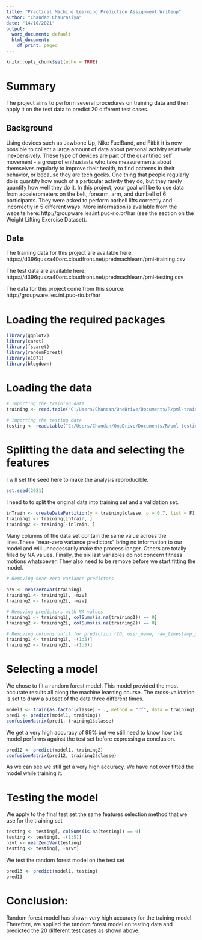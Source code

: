 ---
title: "Practical Machine Learning Prediction Assignment Writeup"
author: "Chandan Chaurasiya"
date: "14/10/2021"
output:
  word_document: default
  html_document:
    df_print: paged
---

```{r setup, include=FALSE, warning=FALSE}
knitr::opts_chunk$set(echo = TRUE)
```

# Summary
The project aims to perform several procedures on training data and then apply it on the test data to predict 20 different test cases.

## Background
Using devices such as Jawbone Up, Nike FuelBand, and Fitbit it is now possible to collect a large amount of data about personal activity relatively inexpensively. These type of devices are part of the quantified self movement - a group of enthusiasts who take measurements about themselves regularly to improve their health, to find patterns in their behavior, or because they are tech geeks. One thing that people regularly do is quantify how much of a particular activity they do, but they rarely quantify how well they do it. In this project, your goal will be to use data from accelerometers on the belt, forearm, arm, and dumbell of 6 participants. They were asked to perform barbell lifts correctly and incorrectly in 5 different ways. More information is available from the website here: http://groupware.les.inf.puc-rio.br/har (see the section on the Weight Lifting Exercise Dataset).

## Data
The training data for this project are available here: https://d396qusza40orc.cloudfront.net/predmachlearn/pml-training.csv

The test data are available here: https://d396qusza40orc.cloudfront.net/predmachlearn/pml-testing.csv

The data for this project come from this source: http://groupware.les.inf.puc-rio.br/har

# Loading the required packages
```{r warning=FALSE}
library(ggplot2)
library(caret)
library(fscaret)
library(randomForest)
library(e1071)
library(blogdown)
```

# Loading the data
```{r}
# Importing the training data
training <- read.table("C:/Users/Chandan/OneDrive/Documents/R/pml-training.csv", sep = ",", header = T)

# Importing the testing data
testing <- read.table("C:/Users/Chandan/OneDrive/Documents/R/pml-testing.csv", sep = ",", header = T)
```

# Splitting the data and selecting the features
I will set the seed here to make the analysis reproducible.

```{r}
set.seed(2021)
```

I need to to split the original data into training set and a validation set.

```{r}
inTrain <- createDataPartition(y = training$classe, p = 0.7, list = F)
training1 <- training[inTrain, ]
training2 <- training[-inTrain, ]
```

Many columns of the data set contain the same value across the lines.These "near-zero variance predictors" bring no information to our model and will unnecessarily make the process longer. Others are totally filled by NA values. Finally, the six last variables do not concern fitness motions whatsoever. They also need to be remove before we start fitting the model.

```{r}
# Removing near-zero variance predictors

nzv <- nearZeroVar(training)
training1 <- training1[, -nzv]
training2 <- training2[, -nzv]

# Removing predictors with NA values
training1 <- training1[, colSums(is.na(training1)) == 0]
training2 <- training2[, colSums(is.na(training2)) == 0]

# Removing columns unfit for prediction (ID, user_name, raw_timestamp_part_1 etc ...)
training1 <- training1[, -(1:5)]
training2 <- training2[, -(1:5)]
```

# Selecting a model
We chose to fit a random forest model. This model provided the most accurate results all along the machine learning course. The cross-validation is set to draw a subset of the data three different times.

```{r warning=FALSE}
model1 <- train(as.factor(classe) ~ ., method = "rf", data = training1, verbose = TRUE, trControl = trainControl(method="cv"), number=3)
pred1 <- predict(model1, training1)
confusionMatrix(pred1, training1$classe)
```

We get a very high accuracy of 99% but we still need to know how this model performs against the test set before expressing a conclusion.

```{r}
pred12 <- predict(model1, training2)
confusionMatrix(pred12, training2$classe)
```

As we can see we still get a very high accuracy. We have not over fitted the model while training it.

# Testing the model
We apply to the final test set the same features selection method that we use for the training set

```{r}
testing <- testing[, colSums(is.na(testing)) == 0]
testing <- testing[, -(1:5)]
nzvt <- nearZeroVar(testing)
testing <- testing[, -nzvt]
```

We test the random forest model on the test set

```{r}
pred13 <- predict(model1, testing)
pred13
```

# Conclusion:
Random forest model has shown very high accuracy for the training model. Therefore, we applied the random forest model on testing data and predicted the 20 different test cases as shown above.
